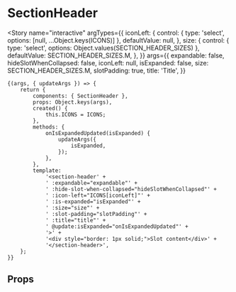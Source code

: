 
<Meta title="components/SectionHeader" component={SectionHeader} />

# SectionHeader

<Story
	name="interactive"
	argTypes={{
		iconLeft: {
			control: { type: 'select', options: [null, ...Object.keys(ICONS)] },
			defaultValue: null,
		},
		size: {
			control: { type: 'select', options: Object.values(SECTION_HEADER_SIZES) },
			defaultValue: SECTION_HEADER_SIZES.M,
		},
	}}
	args={{
		expandable: false,
		hideSlotWhenCollapsed: false,
		iconLeft: null,
		isExpanded: false,
		size: SECTION_HEADER_SIZES.M,
		slotPadding: true,
		title: 'Title',
	}}
>
	{(args, { updateArgs }) => {
		return {
			components: { SectionHeader },
			props: Object.keys(args),
			created() {
				this.ICONS = ICONS;
			},
			methods: {
				onIsExpandedUpdated(isExpanded) {
					updateArgs({
						isExpanded,
					});
				},
			},
			template:
				'<section-header' +
				' :expandable="expandable"' +
				' :hide-slot-when-collapsed="hideSlotWhenCollapsed"' +
				' :icon-left="ICONS[iconLeft]"' +
				' :is-expanded="isExpanded"' +
				' :size="size"' +
				' :slot-padding="slotPadding"' +
				' :title="title"' +
				' @update:isExpanded="onIsExpandedUpdated"' +
				'>' +
				'<div style="border: 1px solid;">Slot content</div>' +
				'</section-header>',
		};
	}}
</Story>

## Props

<Props of={SectionHeader} />
